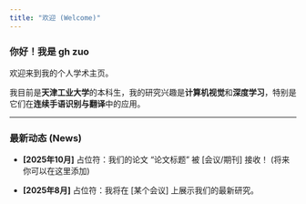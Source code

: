 ```yaml
---
title: "欢迎 (Welcome)"
---
```


### 你好！我是 gh zuo

欢迎来到我的个人学术主页。

我目前是**天津工业大学**的本科生，我的研究兴趣是**计算机视觉**和**深度学习**，特别是它们在**连续手语识别与翻译**中的应用。

---

### 最新动态 (News)

* **[2025年10月]** 占位符：我们的论文 "论文标题" 被 [会议/期刊] 接收！ (将来你可以在这里添加)

* **[2025年8月]** 占位符：我将在 [某个会议] 上展示我们的最新研究。